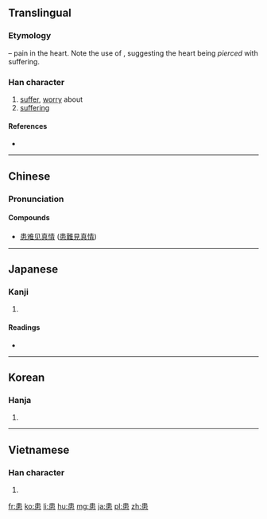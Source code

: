 ==Translingual==
===Etymology===
{{Han compound|串|t1=skewer|心|t2=heart|ls=psc|c1=p|c2=s}} – pain in the heart. Note the use of {{m|mul|串||skewer|sc=Hani}}, suggesting the heart being ''pierced'' with suffering.

===Han character===
{{Han char|rn=61|rad=心|as=07|sn=11|four=5033<sub>6</sub>|canj=中中心 (LLP)|ids=⿱串心}}

# [[suffer]], [[worry]] about
# [[suffering]]

====References====
* {{Han ref|kx=0388.160|dkj=10691|dj=0721.080|hdz=42300.090|uh=60A3|ud=24739|bh=B177|bd=45431}}

----

==Chinese==
{{zh-forms}}

===Pronunciation===
{{zh-pron
|m=huàn
|c=waan6
|h=
|mn=hōan
|w=
|mc=y
|oc=y
|ma=|ma2=
|cat=v,n
}}

====Compounds====
{{top2}}
* [[患难见真情]] ([[患難見真情]])
{{bottom}}

----

==Japanese==

===Kanji===
{{ja-kanji|grade=c|rs=心07}}

# {{defn|lang=ja|sort=心07}}

====Readings====
* {{ja-readings|goon=[[げん]] (gen)|kanon=[[かん]] (kan)|kun=[[わずらう]] (wazurau), [[うれえる]] (ureeru), [[うれい]] (urei)}}

----

==Korean==

===Hanja===
{{ko-hanja|hangeul=환|eumhun=|rv=hwan|mr=hwan|y=hwan}}

# {{defn|lang=ko|sort=心07}}

----

==Vietnamese==

===Han character===
{{vi-hantu|hoạn|rs=心07}}

# {{defn|lang=vi|sort=心07}}

[[fr:患]]
[[ko:患]]
[[li:患]]
[[hu:患]]
[[mg:患]]
[[ja:患]]
[[pl:患]]
[[zh:患]]